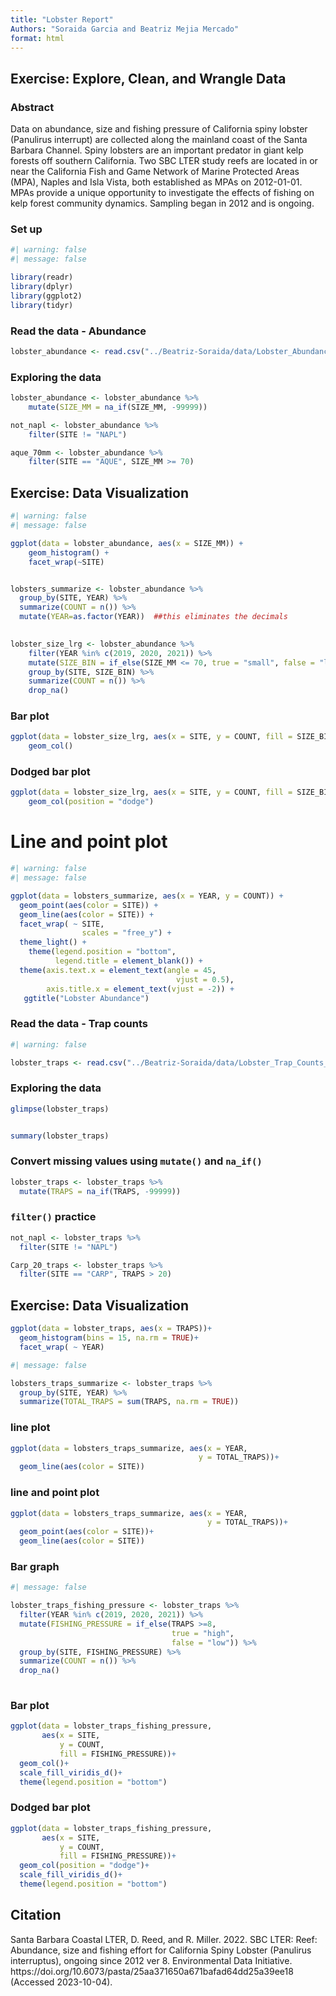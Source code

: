 ```yaml
---
title: "Lobster Report"
Authors: "Soraida Garcia and Beatriz Mejia Mercado"
format: html
---
```


## Exercise: Explore, Clean, and Wrangle Data


### Abstract

Data on abundance, size and fishing pressure of California spiny lobster (Panulirus interrupt) are collected along the mainland coast of the Santa Barbara Channel. Spiny lobsters are an important predator in giant kelp forests off southern California. Two SBC LTER study reefs are located in or near the California Fish and Game Network of Marine Protected Areas (MPA), Naples and Isla Vista, both established as MPAs on 2012-01-01. MPAs provide a unique opportunity to investigate the effects of fishing on kelp forest community dynamics. Sampling began in 2012 and is ongoing.

### Set up

```r
#| warning: false
#| message: false

library(readr)
library(dplyr)
library(ggplot2)
library(tidyr)
```

### Read the data - Abundance

```r
lobster_abundance <- read.csv("../Beatriz-Soraida/data/Lobster_Abundance_All_Years_20220829.csv")
```

### Exploring the data
```r
lobster_abundance <- lobster_abundance %>% 
    mutate(SIZE_MM = na_if(SIZE_MM, -99999))

not_napl <- lobster_abundance %>% 
    filter(SITE != "NAPL")

aque_70mm <- lobster_abundance %>% 
    filter(SITE == "AQUE", SIZE_MM >= 70)

```


## Exercise: Data Visualization

```r
#| warning: false
#| message: false

ggplot(data = lobster_abundance, aes(x = SIZE_MM)) +
    geom_histogram() +
    facet_wrap(~SITE)


lobsters_summarize <- lobster_abundance %>% 
  group_by(SITE, YEAR) %>% 
  summarize(COUNT = n()) %>%
  mutate(YEAR=as.factor(YEAR))  ##this eliminates the decimals
  

lobster_size_lrg <- lobster_abundance %>% 
    filter(YEAR %in% c(2019, 2020, 2021)) %>% 
    mutate(SIZE_BIN = if_else(SIZE_MM <= 70, true = "small", false = "large")) %>% 
    group_by(SITE, SIZE_BIN) %>%
    summarize(COUNT = n()) %>%
    drop_na()
```


### Bar plot
```r
ggplot(data = lobster_size_lrg, aes(x = SITE, y = COUNT, fill = SIZE_BIN)) +
    geom_col()
```

### Dodged bar plot
```r
ggplot(data = lobster_size_lrg, aes(x = SITE, y = COUNT, fill = SIZE_BIN)) +
    geom_col(position = "dodge")


```


# Line and point plot

```r
#| warning: false
#| message: false

ggplot(data = lobsters_summarize, aes(x = YEAR, y = COUNT)) +
  geom_point(aes(color = SITE)) +
  geom_line(aes(color = SITE)) + 
  facet_wrap( ~ SITE,
                scales = "free_y") + 
  theme_light() +
    theme(legend.position = "bottom",
          legend.title = element_blank()) +
  theme(axis.text.x = element_text(angle = 45,
                                     vjust = 0.5),
        axis.title.x = element_text(vjust = -2)) +
   ggtitle("Lobster Abundance")
```



### Read the data - Trap counts

```r
#| warning: false

lobster_traps <- read.csv("../Beatriz-Soraida/data/Lobster_Trap_Counts_All_Years_20210519.csv")
```

### Exploring the data

```r
glimpse(lobster_traps)


summary(lobster_traps)

```

### Convert missing values using `mutate()` and `na_if()`

```r
lobster_traps <- lobster_traps %>% 
  mutate(TRAPS = na_if(TRAPS, -99999))
```


### `filter()` practice

```r
not_napl <- lobster_traps %>% 
  filter(SITE != "NAPL")
```


```r
Carp_20_traps <- lobster_traps %>% 
  filter(SITE == "CARP", TRAPS > 20)
```


## Exercise: Data Visualization

```r

ggplot(data = lobster_traps, aes(x = TRAPS))+
  geom_histogram(bins = 15, na.rm = TRUE)+
  facet_wrap( ~ YEAR)

```

```r
#| message: false

lobsters_traps_summarize <- lobster_traps %>% 
  group_by(SITE, YEAR) %>% 
  summarize(TOTAL_TRAPS = sum(TRAPS, na.rm = TRUE))
```
### line plot

```r
ggplot(data = lobsters_traps_summarize, aes(x = YEAR,
                                          y = TOTAL_TRAPS))+
  geom_line(aes(color = SITE))
```

### line and point plot

```r
ggplot(data = lobsters_traps_summarize, aes(x = YEAR,
                                            y = TOTAL_TRAPS))+
  geom_point(aes(color = SITE))+
  geom_line(aes(color = SITE))
```
### Bar graph

```r
#| message: false

lobster_traps_fishing_pressure <- lobster_traps %>% 
  filter(YEAR %in% c(2019, 2020, 2021)) %>% 
  mutate(FISHING_PRESSURE = if_else(TRAPS >=8,
                                    true = "high",
                                    false = "low")) %>% 
  group_by(SITE, FISHING_PRESSURE) %>%
  summarize(COUNT = n()) %>% 
  drop_na()
             
```
### Bar plot

```r
ggplot(data = lobster_traps_fishing_pressure,
       aes(x = SITE,
           y = COUNT,
           fill = FISHING_PRESSURE))+
  geom_col()+
  scale_fill_viridis_d()+
  theme(legend.position = "bottom")
```

### Dodged bar plot

```r
ggplot(data = lobster_traps_fishing_pressure,
       aes(x = SITE,
           y = COUNT,
           fill = FISHING_PRESSURE))+
  geom_col(position = "dodge")+
  scale_fill_viridis_d()+
  theme(legend.position = "bottom")
```




## Citation 

Santa Barbara Coastal LTER, D. Reed, and R. Miller. 2022. SBC LTER: Reef: Abundance, size and fishing effort for California Spiny Lobster (Panulirus interruptus), ongoing since 2012 ver 8. Environmental Data Initiative. https://doi.org/10.6073/pasta/25aa371650a671bafad64dd25a39ee18 (Accessed 2023-10-04).




